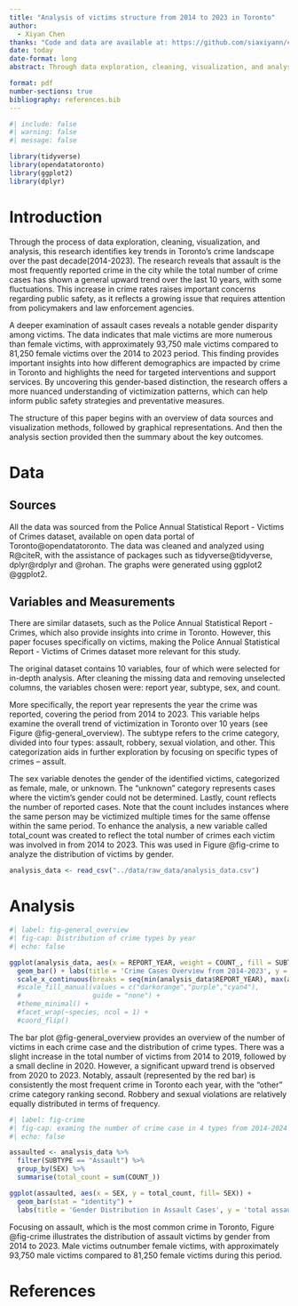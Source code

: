 ```yaml
---
title: "Analysis of victims structure from 2014 to 2023 in Toronto"
author: 
  - Xiyan Chen
thanks: "Code and data are available at: https://github.com/siaxiyann/crime.git"
date: today
date-format: long
abstract: Through data exploration, cleaning, visualization, and analysis, this research finds that assault is the most common crime in Toronto, with the total number of crimes increasing over the past 10 years. A closer look at assault cases reveals that male victims outnumber female victims. This finding provides a clearer perspective on public safety concerns, helping inform public safety strategies. 

format: pdf
number-sections: true
bibliography: references.bib
---
```


```r
#| include: false
#| warning: false
#| message: false

library(tidyverse)
library(opendatatoronto)
library(ggplot2)
library(dplyr)
```


# Introduction
Through the process of data exploration, cleaning, visualization, and analysis, this research identifies key trends in Toronto's crime landscape over the past decade(2014-2023). The research reveals that assault is the most frequently reported crime in the city while the total number of crime cases has shown a general upward trend over the last 10 years, with some fluctuations. This increase in crime rates raises important concerns regarding public safety, as it reflects a growing issue that requires attention from policymakers and law enforcement agencies.

A deeper examination of assault cases reveals a notable gender disparity among victims. The data indicates that male victims are more numerous than female victims, with approximately 93,750 male victims compared to 81,250 female victims over the 2014 to 2023 period. This finding provides important insights into how different demographics are impacted by crime in Toronto and highlights the need for targeted interventions and support services. By uncovering this gender-based distinction, the research offers a more nuanced understanding of victimization patterns, which can help inform public safety strategies and preventative measures.

The structure of this paper begins with an overview of data sources and visualization methods, followed by graphical representations. And then the analysis section provided then the summary about the key outcomes.


# Data {#sec-data}
## Sources {#sec-sources}
All the data was sourced from the Police Annual Statistical Report - Victims of Crimes dataset, available on open data portal of Toronto@opendatatoronto. The data was cleaned and analyzed using R@citeR, with the assistance of packages such as tidyverse@tidyverse, dplyr@rdplyr and @rohan. The graphs were generated using ggplot2 @ggplot2.

## Variables and Measurements {#sec-variables-and-measurements}
There are similar datasets, such as the Police Annual Statistical Report - Crimes, which also provide insights into crime in Toronto. However, this paper focuses specifically on victims, making the Police Annual Statistical Report - Victims of Crimes dataset more relevant for this study.

The original dataset contains 10 variables, four of which were selected for in-depth analysis. After cleaning the missing data and removing unselected columns, the variables chosen were: report year, subtype, sex, and count.

More specifically, the report year represents the year the crime was reported, covering the period from 2014 to 2023. This variable helps examine the overall trend of victimization in Toronto over 10 years (see Figure @fig-general_overview). The subtype refers to the crime category, divided into four types: assault, robbery, sexual violation, and other. This categorization aids in further exploration by focusing on specific types of crimes -- assult.

The sex variable denotes the gender of the identified victims, categorized as female, male, or unknown. The "unknown" category represents cases where the victim’s gender could not be determined. Lastly, count reflects the number of reported cases. Note that the count includes instances where the same person may be victimized multiple times for the same offense within the same period. To enhance the analysis, a new variable called total_count was created to reflect the total number of crimes each victim was involved in from 2014 to 2023. This was used in Figure @fig-crime to analyze the distribution of victims by gender.

```r
analysis_data <- read_csv("../data/raw_data/analysis_data.csv")
```
# Analysis {#sec-data}
```r
#| label: fig-general_overview
#| fig-cap: Distribution of crime types by year
#| echo: false

ggplot(analysis_data, aes(x = REPORT_YEAR, weight = COUNT_, fill = SUBTYPE)) +
  geom_bar() + labs(title = 'Crime Cases Overview from 2014-2023', y = 'total counts', x = 'report year') + 
  scale_x_continuous(breaks = seq(min(analysis_data$REPORT_YEAR), max(analysis_data$REPORT_YEAR), by = 1))
  #scale_fill_manual(values = c("darkorange","purple","cyan4"),
  #                  guide = "none") +
  #theme_minimal() +
  #facet_wrap(~species, ncol = 1) +
  #coord_flip()
```

The bar plot @fig-general_overview provides an overview of the number of victims in each crime case and the distribution of crime types. There was a slight increase in the total number of victims from 2014 to 2019, followed by a small decline in 2020. However, a significant upward trend is observed from 2020 to 2023. Notably, assault (represented by the red bar) is consistently the most frequent crime in Toronto each year, with the "other" crime category ranking second. Robbery and sexual violations are relatively equally distributed in terms of frequency.


```r
#| label: fig-crime
#| fig-cap: examing the number of crime case in 4 types from 2014-2024
#| echo: false

assaulted <- analysis_data %>% 
  filter(SUBTYPE == "Assault") %>%
  group_by(SEX) %>%
  summarise(total_count = sum(COUNT_))

ggplot(assaulted, aes(x = SEX, y = total_count, fill= SEX)) +
  geom_bar(stat = "identity") +
  labs(title = 'Gender Distribution in Assault Cases', y = 'total assault cases', x = 'gender') 
```

Focusing on assault, which is the most common crime in Toronto, Figure @fig-crime illustrates the distribution of assault victims by gender from 2014 to 2023. Male victims outnumber female victims, with approximately 93,750 male victims compared to 81,250 female victims during this period.

\newpage


# References


